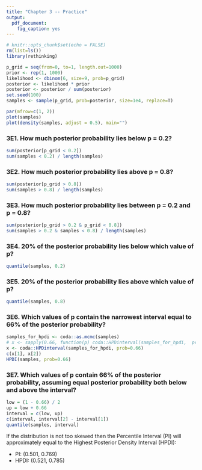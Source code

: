 ```yaml
---
title: "Chapter 3 -- Practice"
output: 
  pdf_document: 
    fig_caption: yes
---
```


```r
# knitr::opts_chunk$set(echo = FALSE)
rm(list=ls())
library(rethinking)
```

```r
p_grid = seq(from=0, to=1, length.out=1000)
prior <- rep(1, 1000)
likelihood <- dbinom(6, size=9, prob=p_grid)
posterior <- likelihood * prior
posterior <- posterior / sum(posterior)
set.seed(100)
samples <- sample(p_grid, prob=posterior, size=1e4, replace=T)
```

```r
par(mfrow=c(1, 2))
plot(samples)
plot(density(samples, adjust = 0.5), main="")
```

### 3E1. How much posterior probability lies below p = 0.2?
```r
sum(posterior[p_grid < 0.2])
sum(samples < 0.2) / length(samples)
```

### 3E2. How much posterior probability lies above p = 0.8?
```r
sum(posterior[p_grid > 0.8])
sum(samples > 0.8) / length(samples)
```
### 3E3. How much posterior probability lies between p = 0.2 and p = 0.8?
```r
sum(posterior[p_grid > 0.2 & p_grid < 0.8])
sum(samples > 0.2 & samples < 0.8) / length(samples)
```

### 3E4. 20% of the posterior probability lies below which value of p?
```r
quantile(samples, 0.2)
```

### 3E5. 20% of the posterior probability lies above which value of p?
```r
quantile(samples, 0.8)
```

### 3E6. Which values of p contain the narrowest interval equal to 66% of the posterior probability?
```r
samples_for_hpdi <- coda::as.mcmc(samples)
# x <- sapply(0.66, function(p) coda::HPDinterval(samples_for_hpdi,  prob = p))
x <- coda::HPDinterval(samples_for_hpdi, prob=0.66)
c(x[1], x[2])
HPDI(samples, prob=0.66)
```

### 3E7. Which values of p contain 66% of the posterior probability, assuming equal posterior probability both below and above the interval?
```r
low = (1 - 0.66) / 2
up = low + 0.66
interval = c(low, up)
c(interval, interval[2] - interval[1])
quantile(samples, interval)
```

If the distribution is not too skewed then the Percentile Interval (PI) will approximately equal to the Highest Posterior Density Interval (HPDI):

* PI: (0.501, 0.769)
* HPDI: (0.521, 0.785)
